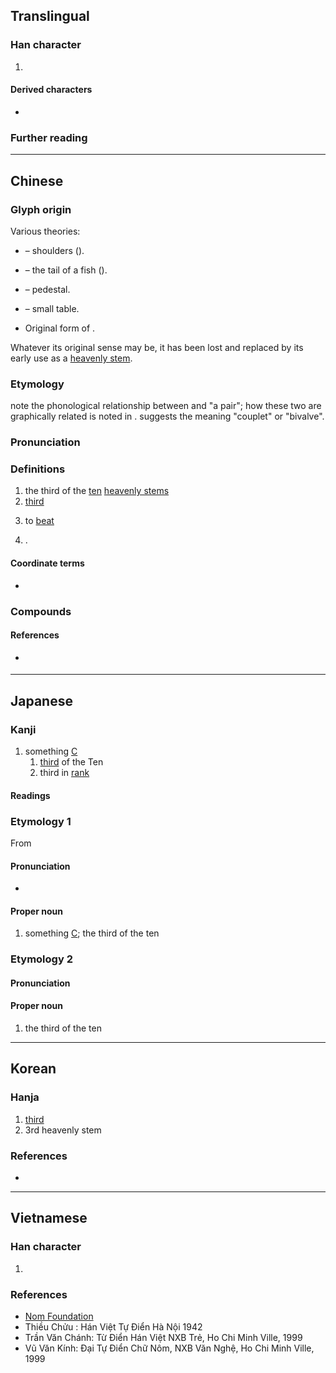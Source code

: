 {{character info}}
==Translingual==
{{stroke order|type=animate}}

===Han character===
{{Han char|rn=1|rad=一|as=04|sn=5|four=10227|canj=MOB|ids=⿱一内}}

# {{mul-shuowen radical-def|515}}

====Derived characters====
* {{l|mul|[[㑂]], [[𠰳]], [[𪣃]], [[𡛦]], [[怲]], [[抦]], [[𬇞]], [[陃]], [[昞]], [[𣍪]], [[柄]], [[炳]], [[眪]], [[䋑]], [[蛃]], [[鈵]], [[鞆]], [[𮩺]], [[𠛥]], [[邴]], [[昺]], [[氞]], [[苪]], [[病]], [[窉]], [[䇤]], [[㪅]], [[㶮]], [[㔷]]}}

===Further reading===
{{kangxi-ws|一部/四畫}}
{{Han ref|kx=0078.020|dkj=00035|dj=0156.040|hdz=10016.030|uh=4E19}}

----

==Chinese==
{{zh-forms}}

===Glyph origin===
{{Han etym}}

Various theories:
* {{liushu|p}} – shoulders (''{{w|Shuowen}}'').
* {{liushu|p}} – the tail of a fish (''{{w|Erya}}'').
* {{liushu|p}} – pedestal.
* {{liushu|p}} – small table.
* Original form of {{och-l|柄}}.

Whatever its original sense may be, it has been lost and replaced by its early use as a [[heavenly stem]].

===Etymology===
{{zh-ref|Baxter & Sagart (2014)}} note the phonological relationship between {{och-l|丙|tr=*''praŋʔ''}} and {{och-l|兩|tr=*p.raŋʔ}} "a pair"; how these two are graphically related is noted in {{zh-ref|Baxter (1992)}}. {{zh-ref|Smith (2011)}} suggests the meaning "couplet" or "bivalve".

===Pronunciation===
{{zh-pron
|m=bǐng
|m-s=
|c=bing2
|c-t=
|g=
|h=pfs=piáng
|j=
|mb=
|md=
|mn=piáⁿ/péng
|mn_note=piáⁿ - vernacular; péng - literary
|mn-t=bian2
|w=2pin
|x=
|mc=y
|oc=y
|ma=Zh-bǐng.oga
|cat=n,pn,v
|ca=LL-Q9186 (yue)-Luilui6666-丙.wav
}}

===Definitions===
{{head|zh|Han character}}

# the third of the [[ten]] [[heavenly stem]]s
# [[third]]
# {{lb|zh|Cantonese|slang}} to [[beat]]
#: {{zh-alt-inline|抦|炳}}
# {{surname|zh|nodot=1}}.

====Coordinate terms====
* {{list:heavenly stems/zh}}

===Compounds===
{{zh-der|丙型肝炎|丙肝}}

====References====
* {{qualifier|Min Nan}} {{thcwd|1304}}

{{zh-cat|Intermediate}}

----

==Japanese==

===Kanji===
{{ja-kanji|grade=c|rs=一04}}

# something [[C]]
## [[third]] of the Ten {{w|Celestial stem|Heavenly Stems}}
## third in [[rank]]

====Readings====
{{ja-readings
|goon=ひょう<ひやう
|kanon=へい
|kun=ひのえ-
}}

===Etymology 1===
{{ja-kanjitab|へい|yomi=o}}
{{wp|lang=ja}}
From {{der|ja|ltc|丙|tr=pjæng<sup>X</sup>|sort=へい}}

====Pronunciation====
{{ja-pron|acc=1|y=ko|へい}}
* {{hmp|ja|へい|ヘイ|平|兵|瓶|聘|幣|弊|炳|sort=へい}}

====Proper noun====
{{ja-pos|proper|へい}}

# something [[C]]; the third of the ten {{w|Celestial stem|Heavenly Stems}}

===Etymology 2===
{{ja-kanjitab|ひのえ|yomi=k}}
{{com|ja|火|の|兄|tr1=Hi|t1={{w|Fire (Wu Xing)|Fire}}|pos1=one of the {{w|Wu Xing|Five Elements}}|tr2=no|pos2=attributive marker|tr3=e|t3=[[elder brother]]|sort=ひのえ}}

====Pronunciation====
{{ja-pron|acc=0|y=k|ひのえ}}

====Proper noun====
{{ja-pos|proper|ひのえ}}

# the third of the ten {{w|Celestial stem|Heavenly Stems}}

{{cln|ja|words with multiple readings}}
{{topics|ja|Heavenly Stems|sort=へい}}

----

==Korean==

===Hanja===
{{ko-hanja|남녘|병}}

# [[third]]
# 3rd heavenly stem

===References===
* {{Hanja ref|nav=9538}}

----

==Vietnamese==

===Han character===
{{vi-readings|hanviet=bính|nom=biếng,bính|rs=一04}}

# {{rfdef|vi|sort=一04}}

===References===
* [http://nomfoundation.org/common/nom_details.php?codepoint=4E19 Nom Foundation]
* Thiều Chửu : Hán Việt Tự Điển Hà Nội 1942
* Trần Văn Chánh: Từ Điển Hán Việt NXB Trẻ, Ho Chi Minh Ville, 1999
* Vũ Văn Kính: Đại Tự Điển Chữ Nôm, NXB Văn Nghệ, Ho Chi Minh Ville, 1999